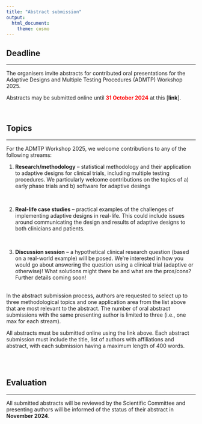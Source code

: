 ```yaml
---
title: "Abstract submission"
output:
  html_document:
    theme: cosmo
---
```


<!-- <style type="text/css"> -->

<!-- body { -->

<!--  background-image: url("coming_soon.jpg"); -->

<!--  background-position: center top; -->

<!--  background-size: 100% auto; -->

<!-- } -->

<!-- </style>  -->

```{=html}
<style type="text/css">
h1.title {
  font-size: 36px;
  color: DarkRed;
  text-align: center;
}
</style>
```
<!-- ![](images/coming_soon3.gif){width=100%} -->

## Deadline

<hr>

The organisers invite abstracts for contributed oral presentations for the Adaptive Designs and Multiple Testing Procedures (ADMTP) Workshop 2025.

Abstracts may be submitted online until <b><font color="#ff0000">31 October 2024</font></b> at this [**link**].

<br>

## Topics

<hr>

For the ADMTP Workshop 2025, we welcome contributions to any of the following streams:

<ol>

<li><b>Research/methodology</b> -- statistical methodology and their application to adaptive designs for clinical trials, including multiple testing procedures. We particularly welcome contributions on the topics of a) early phase trials and b) software for adaptive desings</li> <br>

<li><b>Real-life case studies</b> -- practical examples of the challenges of implementing adaptive designs in real-life. This could include issues around communicating the design and results of adaptive designs to both clinicians and patients.</li> <br>

<li><b>Discussion session</b> -- a hypothetical clinical research question (based on a real-world example) will be posed. We're interested in how you would go about answering the question using a clinical trial (adaptive or otherwise)! What solutions might there be and what are the pros/cons? Further details coming soon!</li>

</ol><br>
<!-- -->
In the abstract submission process, authors are requested to select up to three methodological topics and one application area from the list above that are most relevant to the abstract. The number of oral abstract submissions with the same presenting author is limited to three (i.e., one max for each stream).

All abstracts must be submitted online using the link above. Each abstract submission must include the title, list of authors with affiliations and abstract, with each submission having a maximum length of 400 words.

<br><br>

## Evaluation

<hr>

All submitted abstracts will be reviewed by the Scientific Committee and presenting authors will be informed of the status of their abstract in **November 2024**.

```{=html}
<!-- All accepted contributed oral presentations will be assigned to a 15-minute slot within a particular scientific
session. All presenting authors must have registered for the conference before the registration deadline date for
their presentation to be included in the conference program. -->
```

